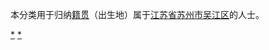 {{Catnav|頁面分類|各種主題的頁面分類|依中国各省来作的分类|各地中国人|江苏人|苏州人}}
{{Catnav|頁面分類|人物|各國人物|中国人|各地中国人|江苏人|苏州人}}

本分类用于归纳[[籍贯|籍贯]]（出生地）属于[[江苏省|江苏省]][[苏州市|苏州市]][[吴江区|吴江区]]的人士。

[[Category:苏州人|*]]
[[Category:吴江区|*]]